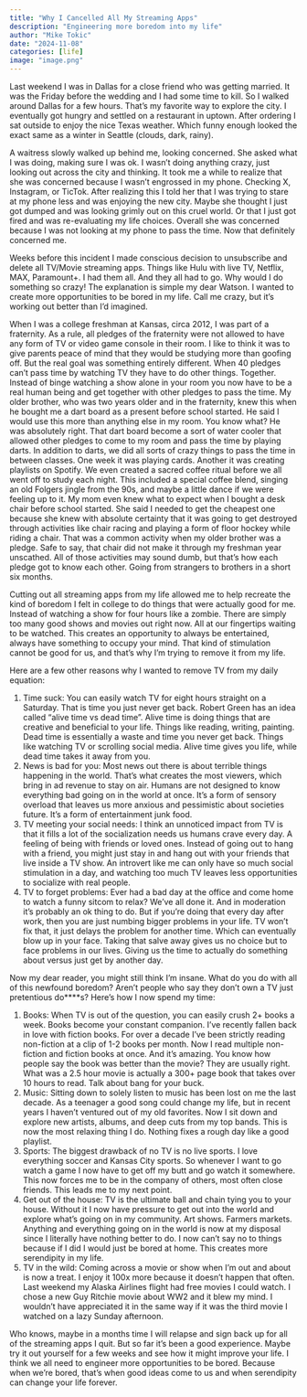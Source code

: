 ```yaml
---
title: "Why I Cancelled All My Streaming Apps"
description: "Engineering more boredom into my life"
author: "Mike Tokic"
date: "2024-11-08"
categories: [life]
image: "image.png"
---
```


Last weekend I was in Dallas for a close friend who was getting married. It was the Friday before the wedding and I had some time to kill. So I walked around Dallas for a few hours. That's my favorite way to explore the city. I eventually got hungry and settled on a restaurant in uptown. After ordering I sat outside to enjoy the nice Texas weather. Which funny enough looked the exact same as a winter in Seattle (clouds, dark, rainy). 

A waitress slowly walked up behind me, looking concerned. She asked what I was doing, making sure I was ok. I wasn't doing anything crazy, just looking out across the city and thinking. It took me a while to realize that she was concerned because I wasn't engrossed in my phone. Checking X, Instagram, or TicTok. After realizing this I told her that I was trying to stare at my phone less and was enjoying the new city. Maybe she thought I just got dumped and was looking grimly out on this cruel world. Or that I just got fired and was re-evaluating my life choices. Overall she was concerned because I was not looking at my phone to pass the time. Now that definitely concerned me. 

Weeks before this incident I made conscious decision to unsubscribe and delete all TV/Movie streaming apps. Things like Hulu with live TV, Netflix, MAX, Paramount+. I had them all. And they all had to go. Why would I do something so crazy! The explanation is simple my dear Watson. I wanted to create more opportunities to be bored in my life. Call me crazy, but it's working out better than I'd imagined. 

When I was a college freshman at Kansas, circa 2012, I was part of a fraternity. As a rule, all pledges of the fraternity were not allowed to have any form of TV or video game console in their room. I like to think it was to give parents peace of mind that they would be studying more than goofing off. But the real goal was something entirely different. When 40 pledges can't pass time by watching TV they have to do other things. Together. Instead of binge watching a show alone in your room you now have to be a real human being and get together with other pledges to pass the time. My older brother, who was two years older and in the fraternity, knew this when he bought me a dart board as a present before school started. He said I would use this more than anything else in my room. You know what? He was absolutely right. That dart board become a sort of water cooler that allowed other pledges to come to my room and pass the time by playing darts. In addition to darts, we did all sorts of crazy things to pass the time in between classes. One week it was playing cards. Another it was creating playlists on Spotify. We even created a sacred coffee ritual before we all went off to study each night. This included a special coffee blend, singing an old Folgers jingle from the 90s, and maybe a little dance if we were feeling up to it. My mom even knew what to expect when I bought a desk chair before school started. She said I needed to get the cheapest one because she knew with absolute certainty that it was going to get destroyed through activities like chair racing and playing a form of floor hockey while riding a chair. That was a common activity when my older brother was a pledge. Safe to say, that chair did not make it through my freshman year unscathed. All of those activities may sound dumb, but that's how each pledge got to know each other. Going from strangers to brothers in a short six months. 

Cutting out all streaming apps from my life allowed me to help recreate the kind of boredom I felt in college to do things that were actually good for me. Instead of watching a show for four hours like a zombie. There are simply too many good shows and movies out right now. All at our fingertips waiting to be watched. This creates an opportunity to always be entertained, always have something to occupy your mind. That kind of stimulation cannot be good for us, and that's why I'm trying to remove it from my life. 

Here are a few other reasons why I wanted to remove TV from my daily equation:

1. Time suck: You can easily watch TV for eight hours straight on a Saturday. That is time you just never get back. Robert Green has an idea called "alive time vs dead time". Alive time is doing things that are creative and beneficial to your life. Things like reading, writing, painting. Dead time is essentially a waste and time you never get back. Things like watching TV or scrolling social media. Alive time gives you life, while dead time takes it away from you. 
2. News is bad for you: Most news out there is about terrible things happening in the world. That's what creates the most viewers, which bring in ad revenue to stay on air. Humans are not designed to know everything bad going on in the world at once. It's a form of sensory overload that leaves us more anxious and pessimistic about societies future. It's a form of entertainment junk food. 
3. TV meeting your social needs: I think an unnoticed impact from TV is that it fills a lot of the socialization needs us humans crave every day. A feeling of being with friends or loved ones. Instead of going out to hang with a friend, you might just stay in and hang out with your friends that live inside a TV show. An introvert like me can only have so much social stimulation in a day, and watching too much TV leaves less opportunities to socialize with real people.
4. TV to forget problems: Ever had a bad day at the office and come home to watch a funny sitcom to relax? We've all done it. And in moderation it's probably an ok thing to do. But if you're doing that every day after work, then you are just numbing bigger problems in your life. TV won't fix that, it just delays the problem for another time. Which can eventually blow up in your face. Taking that salve away gives us no choice but to face problems in our lives. Giving us the time to actually do something about versus just get by another day. 

Now my dear reader, you might still think I'm insane. What do you do with all of this newfound boredom? Aren't people who say they don't own a TV just pretentious do****s? Here's how I now spend my time:

1. Books: When TV is out of the question, you can easily crush 2+ books a week. Books become your constant companion. I've recently fallen back in love with fiction books. For over a decade I've been strictly reading non-fiction at a clip of 1-2 books per month. Now I read multiple non-fiction and fiction books at once. And it's amazing. You know how people say the book was better than the movie? They are usually right. What was a 2.5 hour movie is actually a 300+ page book that takes over 10 hours to read. Talk about bang for your buck. 
2. Music: Sitting down to solely listen to music has been lost on me the last decade. As a teenager a good song could change my life, but in recent years I haven't ventured out of my old favorites. Now I sit down and explore new artists, albums, and deep cuts from my top bands. This is now the most relaxing thing I do. Nothing fixes a rough day like a good playlist. 
3. Sports: The biggest drawback of no TV is no live sports. I love everything soccer and Kansas City sports. So whenever I want to go watch a game I now have to get off my butt and go watch it somewhere. This now forces me to be in the company of others, most often close friends. This leads me to my next point. 
4. Get out of the house: TV is the ultimate ball and chain tying you to your house. Without it I now have pressure to get out into the world and explore what's going on in my community. Art shows. Farmers markets. Anything and everything going on in the world is now at my disposal since I literally have nothing better to do. I now can't say no to things because if I did I would just be bored at home. This creates more serendipity in my life. 
5. TV in the wild: Coming across a movie or show when I'm out and about is now a treat. I enjoy it 100x more because it doesn't happen that often. Last weekend my Alaska Airlines flight had free movies I could watch. I chose a new Guy Ritchie movie about WW2 and it blew my mind. I wouldn't have appreciated it in the same way if it was the third movie I watched on a lazy Sunday afternoon.  

Who knows, maybe in a months time I will relapse and sign back up for all of the streaming apps I quit. But so far it's been a good experience. Maybe try it out yourself for a few weeks and see how it might improve your life. I think we all need to engineer more opportunities to be bored. Because when we're bored, that's when good ideas come to us and when serendipity can change your life forever. 